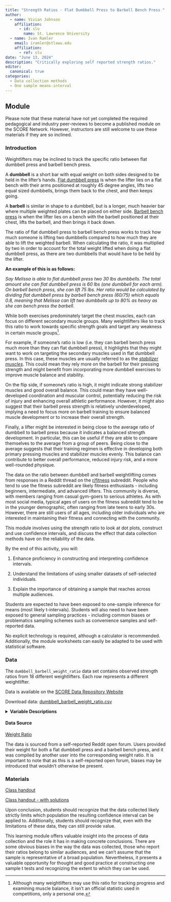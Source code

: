 ```yaml
---
title: "Strength Ratios - Flat Dumbbell Press to Barbell Bench Press "
author:
  - name: Vivian Johnson
    affiliation:
      - id: slu
        name: St. Lawrence University
  - name: Ivan Ramler
    email: iramler@stlawu.edu
    affiliation:
      - ref: slu
date: "June 13, 2024"
description: "Critically exploring self reported strength ratios."
editor: 
  canonical: true
categories:
  - Data collection methods 
  - One sample means-interval 
---
```


## Module

Please note that these material have not yet completed the required pedagogical and industry peer-reviews to become a published module on the SCORE Network. However, instructors are still welcome to use these materials if they are so inclined.

### Introduction

Weightlifters may be inclined to track the specific ratio between flat dumbbell press and barbell bench press.

A **dumbbell** is a short bar with equal weight on both sides designed to be held in the lifter's hands. [Flat dumbbell press](https://www.youtube.com/watch?v=XMc1N3o-Qyw){target="_blank"} is when the lifter lies on a flat bench with their arms positioned at roughly 45 degree angles, lifts two equal sized dumbbells, brings them back to the chest, and then keeps going.

A **barbell** is similar in shape to a dumbbell, but is a longer, much heavier bar where multiple weighted plates can be placed on either side. [Barbell bench press](https://www.youtube.com/watch?v=SCVCLChPQFY){target="_blank"} is when the lifter lies on a bench with the barbell positioned at their chest, lifts the barbell, and then brings it back down.

The ratio of flat dumbbell press to barbell bench press works to track how much someone is lifting two dumbbells compared to how much they are able to lift the weighted barbell. When calculating the ratio, it was multiplied by two in order to account for the total weight lifted when doing a flat dumbbell press, as there are two dumbbells that would have to be held by the lifter.

**An example of this is as follows:**

*Say Melissa is able to flat dumbbell press two 30 lbs dumbbells. The total amount she can flat dumbbell press is 60 lbs (one dumbbell for each arm). On barbell bench press, she can lift 75 lbs. Her ratio would be calculated by dividing flat dumbbell press by barbell bench press (60/75) which equals 0.8, meaning that Melissa can lift two dumbbells up to 80% as heavy as she can bench press the barbell.*

While both exercises predominately target the chest muscles, each can focus on different secondary muscle groups. Many weightlifters like to track this ratio to work towards specific strength goals and target any weakness in certain muscle groups[^1].

[^1]: Although many weightlifters may use this ratio for tracking progress and examining muscle balance, it isn't an official statistic used in competitions, only a personal one.

For example, if someone's ratio is low (i.e. they can barbell bench press much more than they can flat dumbbell press), it highlights that they might want to work on targeting the secondary muscles used in flat dumbbell press. In this case, these muscles are usually referred to as the [*stabilizer muscles*](https://steelsupplements.com/blogs/steel-blog/stabilizer-muscles-101-what-they-are-why-theyre-important){target="_blank"}. This could mean they rely more on the barbell for their pressing strength and might benefit from incorporating more dumbbell exercises to improve muscle balance and stability.

On the flip side, if someone's ratio is high, it might indicate strong stabilizer muscles and good overall balance. This could mean they have well-developed coordination and muscular control, potentially reducing the risk of injury and enhancing overall athletic performance. However, it might also suggest that their barbell press strength is relatively underdeveloped, implying a need to focus more on barbell training to ensure balanced muscle development or to increase their overall strength.

Finally, a lifter might be interested in being close to the average ratio of dumbbell to barbell press because it indicates a balanced strength development. In particular, this can be useful if they are able to compare themselves to the average from a group of peers. Being close to the average suggests that their training regimen is effective in developing both primary pressing muscles and stabilizer muscles evenly. This balance can contribute to better overall performance, reduced injury risk, and a more well-rounded physique.

The data on the ratio between dumbbell and barbell weightlifting comes from responses in a Reddit thread on the [r/fitness](https://www.reddit.com/r/Fitness/comments/35q4i3/how_much_do_you_dumbbell_flat_bench_compared_to/){target="_blank"} subreddit. People who tend to use the fitness subreddit are likely fitness enthusiasts - including beginners, intermediate, and advanced lifters. This community is diverse, with members ranging from casual gym-goers to serious athletes. As with most social media, typical ages of users on the fitness subreddit tend to be in the younger demographic, often ranging from late teens to early 30s. However, there are still users of all ages, including older individuals who are interested in maintaining their fitness and connecting with the community.

This module involves using the strength ratio to look at dot plots, construct and use confidence intervals, and discuss the effect that data collection methods have on the reliability of the data.

::: {.callout-note collapse="true" title="Learning Objectives" appearance="minimal"}
By the end of this activity, you will:

1.  Enhance proficiency in constructing and interpreting confidence intervals.

2. Understand the limitations of using smaller datasets of self-selected individuals.

3.  Explain the importance of obtaining a sample that reaches across multiple audiences.

:::

::: {.callout-note collapse="true" title="Methods" appearance="minimal"}

Students are expected to have been exposed to one-sample inference for means (most likely t-intervals). Students will also need to have been exposed to general sampling practices - including common biases or problematics sampling schemes such as convenience samples and self-reported data.
:::

::: {.callout-note collapse="true" title="Technology Requirements" appearance="minimal"}
No explicit technology is required, although a calculator is recommended. Additionally, the module worksheets can easily be adapted to be used with statistical software.
:::

### Data

The `dumbbell_barbell_weight_ratio` data set contains observed strength ratios from 18 different weightlifters. Each row represents a different weightlifter.

Data is available on the [SCORE Data Repository Website](https://data.scorenetwork.org){target="_blank"}

Download data: [dumbbell_barbell_weight_ratio.csv](https://data.scorenetwork.org/data/dumbbell_barbell_weight_ratio.csv){target="_blank"}

<details>

<summary><b>Variable Descriptions</b></summary>

| Variable | Description                                             |
|----------|---------------------------------------------------------|
| Ratio    | Flat dumbbell press to barbell bench press weight ratio |

</details>

#### Data Source

[Weight Ratio](https://www.reddit.com/r/Fitness/comments/35q4i3/how_much_do_you_dumbbell_flat_bench_compared_to/){target="_blank"}

The data is sourced from a self-reported Reddit open forum. Users provided their weight for both a flat dumbbell press and a barbell bench press, and it was compiled by another user into the corresponding weight ratio. It is important to note that as this is a self-reported open forum, biases may be introduced that wouldn't otherwise be present.

### Materials

[Class handout](weight_ratio_worksheet.docx)

[Class handout - with solutions](weight_ratio_worksheet_SOLUTIONS.docx)

::: {.callout-note collapse="true" title="Conclusion" appearance="minimal"}
Upon conclusion, students should recognize that the data collected likely strictly limits which population the resulting confidence interval can be applied to.  Additionally, students should recognize that, even with the limitations of these data, they can still provide value. 

This learning module offers valuable insight into the process of data collection and the role it has in making concrete conclusions. There are some obvious biases in the way the data was collected, those who report their ratios belong to similar audiences, and we can't assume that the sample is representative of a broad population. Nevertheless, it presents a valuable opportunity for thought and good practice at constructing one sample t tests and recognizing the extent to which they can be used.
:::
